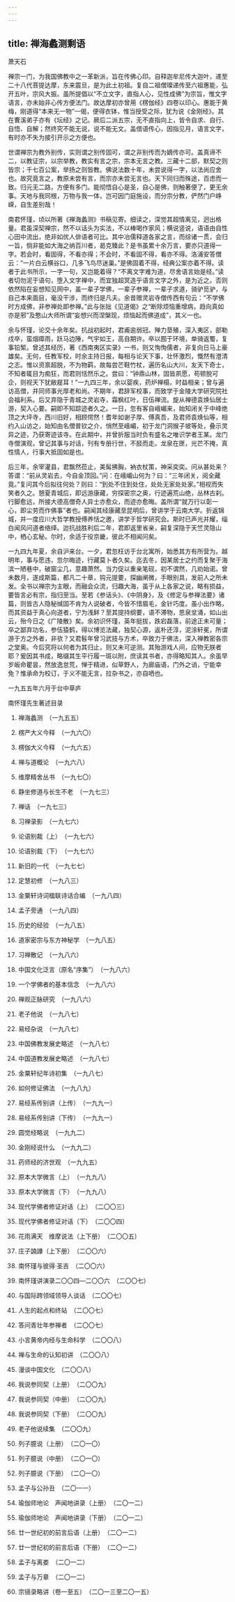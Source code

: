 ```yaml
---
---
---
```

title: 禅海蠡测剩语
---




萧天石


禅宗一门，为我国佛教中之一革新派，旨在传佛心印。自释迦牟尼传大迦叶，递至二十八代菩提达摩，东来震旦，是为此土初祖。复自二祖僧璨递传至六祖惠能，弘开五叶，宗风大振。虽所提倡以“不立文字，直指人心，见性成佛”为宗旨，惟文字语言，亦未始非心传方便法门。故达摩初亦曾用《楞伽经》四卷以印心。惠能于黄梅，刚道得“本来无一物”一偈，便得衣钵，惟当授受之际，犹为说《金刚经》。其在曹溪弟子亦有《坛经》之记。厥后二派五宗，无不直指向上，皆令自求、自行、自悟、自解；然终究不能无说，说不能无文。盖借语传心，因指见月，语言文字，有时亦不失为接引开示之方便也。

世谓禅宗为教外别传，实则谓之别传固可，谓之非别传而为嫡传亦可。盖真谛不二，以教证宗，以宗举教，教实有言之宗，宗本无言之教。三藏十二部，默契之则皆宗；千七百公案，举扬之则皆教。佛说法数十年，未尝说得一字，以法尚应舍也。故究竟言之，教原未尝有言，而宗亦未尝无言也。天下同归而殊途，百虑而一致。归元无二路，方便有多门。能彻悟自心是圣，自心是佛，则触著便了，更无余事。天地与我同根，万物与我一体，岂可因门庭施设，而分宗分教，俨然门户峥嵘，自生差别哉！

南君怀瑾，顷以所著《禅海蠡测》书稿见寄。细读之，深觉其超情离见，迥出格量。君虽深契禅宗，然不以话头为实法，不以棒喝作家风；横说竖说，语语由自性心田中流出，绝非如优人俳语者可比。其中冶儒释道各家之言，而综诸一贯，会归一旨，倘非能如大海之纳百川者，曷克臻此？是书虽累十余万言，要亦只道得一字。若会时，看固得，不看亦得；不会时，不看固不得，看亦不得。洛浦安答僧云：“一片白云横谷口，几多飞鸟尽迷巢。”是佛固着不得，经典公案亦着不得。读者于此书所示，一字一句，又岂能着得？“不离文字难为道，尽舍语言始是经。”读者切勿泥于语句，堕入文字禅中，而宜独超冥造乎语言文字之外，是为近之。否则依然陷在妄想知见网中，虽一辈子学佛，一辈子参禅，一辈子求道，骑驴觅驴，与自己本来面目，毫没干涉，而终归是凡夫。余昔赠灵岩寺僧传西有句云：“不学佛时方成佛，非参禅处即参禅。”此与张拙《见道偈》之“断除烦恼重增病，趋向真如亦是邪”及憨山大师所谓“妄想兴而涅槃现，烦恼起而佛道成”，其义一也。

余与怀瑾，论交十余年矣。抗战初起时，君甫逾弱冠。殚力垦殖，深入夷区，部勒戍卒，蛮烟瘴雨，跃马边陲，气宇如王，高自期许。卒以囿于环境，单骑返蜀，复事铅椠。曾述其经历，著《西南夷区实录》一书，则又恂恂儒者，非复向日马上豪雄矣。无何，任教军校，时余主持日报，每相与论天下事，壮怀激烈，慨然有澄清之志。惟以资禀超脱，不为物羁，故每尝芒鞋竹杖，遍历名山大川，友天下奇士，不知者辄目为痴狂，而君则恬然乐之。尝曰：“钟鼎山林，固皆夙愿，苟顿脱可企，则视天下犹敝屣耳！”一九四三年，余以婴疾，药炉禅榻，时益相亲；曾与遍访高僧，并同师事光厚老和尚。不期年，君辞军校事，而致学于金陵大学研究院社会福利系。后又弃隐于青城之灵岩寺，霜枫红叶，日伍禅流。旋从禅德袁焕仙居士游，契入心要。嗣即不知踪迹者久之。一日，忽有客自峨嵋来，始知闭关于中峰绝顶之大坪寺，西川旧好，相顾愕然！耆年如谢子厚、傅真吾，及君师袁焕仙等，相约入山访之，始知由名僧普钦之介，悄然至峨嵋，初于龙门洞猴子坡等处，叠示灵异之迹，乃获寄迹该寺。在此期中，并曾折服当时负有盛名之唯识学者王某。龙门寺僧演观，曾记其事与对话，刊有专册行世，不胫而走。龙泉在匣，光芒不掩，真性情人，行事大抵固如是也。

后三年，余宰灌县，君飘然莅止，美髯拂胸，衲衣杖策，神采奕奕。问从甚处来？答谓：“前从灵岩去，今自金顶回。”问：在峨嵋山何为？曰：“三年闭关，阅全藏竟。”复问其今后拟往何处？则曰：“到处不住到处住，处处无家处处家。”相视而失笑者久之。憩夏青城后，即远游康藏，穷探密宗之奥，行迹遍荒山绝，丛林古刹。行脚愈远，所接大德高僧奇人异士亦愈众，而迹亦愈晦。盖所谓“就万行以彰一心，即尘劳而作佛事”者也。嗣闻其经康藏至昆明后，曾讲学于云南大学。折返锦城，并一度应川大哲学教授傅养恬之邀，讲学于哲学研究会。斯时已声光并耀，缁白闻风问道者络绎。迨抗战胜利后二年，君即返里省亲，嗣复深隐于天竺灵隐山中，栖心玄秘。尔时，余适于役京畿，彼此不相闻问矣。

一九四九年夏，余自沪来台。一夕，君忽枉访于台北寓所，始悉其方有所营为。越明年，事与愿违，忽尔晦迹，行藏莫卜者久矣。迄去冬，因某居士之约而复聚于海滨一陋巷中，破窗尘几，意趣萧然。当力促以重亲笔砚，初不谓然，几劝始诺。曾未数月，遂成斯篇，都凡二十章，钩元提要，探幽阐微，手眼别具，发前人之所未发。全书以禅宗为主眼，而融会众流，归趣大海，虽于从上各家之说，略有损益，要皆言必有宗，指归至当。至若《参话头》、《中阴身》，及《修定与参禅法要》诸篇，则皆古人隐秘缄固不肯为人说破者，今皆不惜眉毛，金针巧度。虽小出作略，而其资益于真心向道者，宁为浅鲜？至其提持纲要，语不滞物，思泉坌涌，如山出云，殆今日之《广陵散》矣。余初识怀瑾，英年挺拔，跌宕磊落，前途正未可量；卒之鄙弃功名，参伍猿鹤，得以博览法藏，独契心源，返朴还淳，泥涂轩冕，所谓游于方之外者，非欤？又君髫年曾习武技与方术，卒致力于佛法，深入禅教密各宗之堂奥。今后究将以何者为其归止，则又未可逆测。其殆游戏人间，应物无朕者耶？爰因其书成，略缀其生平行履一斑以附，庶读其书者，亦得略知其人。余虽早岁皈命瞿昙，然放逸怠荒，惮于精进，似草野人，为廊庙语，门外之诮，宁能幸免？惟承命为校订，于义不能无言，拉杂书之，亦自哂也。


一九五五年六月于台中草庐





南怀瑾先生著述目录


1. 禅海蠡测　（一九五五）

2. 楞严大义今释　（一九六〇）

3. 楞伽大义今释　（一九六五）

4. 禅与道概论　（一九六八）

5. 维摩精舍丛书　（一九七〇）

6. 静坐修道与长生不老　（一九七三）

7. 禅话　（一九七三）

8. 习禅录影　（一九七六）

9. 论语别裁（上）　（一九七六）

10. 论语别裁（下）　（一九七六）

11. 新旧的一代　（一九七七）

12. 定慧初修　（一九八三）

13. 金粟轩诗词楹联诗话合编　（一九八四）

14. 孟子旁通　（一九八四）

15. 历史的经验　（一九八五）

16. 道家密宗与东方神秘学　（一九八五）

17. 习禅散记　（一九八六）

18. 中国文化泛言（原名“序集”）　（一九八六）

19. 一个学佛者的基本信念　（一九八六）

20. 禅观正脉研究　（一九八六）

21. 老子他说　（一九八七）

22. 易经杂说　（一九八七）

23. 中国佛教发展史略述　（一九八七）

24. 中国道教发展史略述　（一九八七）

25. 金粟轩纪年诗初集　（一九八七）

26. 如何修证佛法　（一九八九）

27. 易经系传别讲（上传）　（一九九一）

28. 易经系传别讲（下传）　（一九九一）

29. 圆觉经略说　（一九九二）

30. 金刚经说什么　（一九九二）

31. 药师经的济世观　（一九九五）

32. 原本大学微言（上）　（一九九八）

33. 原本大学微言（下）　（一九九八）

34. 现代学佛者修证对话（上）　（二〇〇三）

35. 现代学佛者修证对话（下）　（二〇〇四）

36. 花雨满天　维摩说法（上下册）　（二〇〇五）

37. 庄子諵譁（上下册）　（二〇〇六）

38. 南怀瑾与彼得·圣吉　（二〇〇六）

39. 南怀瑾讲演录二〇〇四—二〇〇六　（二〇〇七）

40. 与国际跨领域领导人谈话　（二〇〇七）

41. 人生的起点和终站　（二〇〇七）

42. 答问青壮年参禅者　（二〇〇七）

43. 小言黄帝内经与生命科学　（二〇〇八）

44. 禅与生命的认知初讲　（二〇〇八）

45. 漫谈中国文化　（二〇〇八）

46. 我说参同契（上册）　（二〇〇九）

47. 我说参同契（中册）　（二〇〇九）

48. 我说参同契（下册）　（二〇〇九）

49. 老子他说续集　（二〇〇九）

50. 列子臆说（上册）　（二〇一〇）

51. 列子臆说（中册）　（二〇一〇）

52. 列子臆说（下册）　（二〇一〇）

53. 孟子与公孙丑　（二〇一一）

54. 瑜伽师地论　声闻地讲录（上册）　（二〇一二）

55. 瑜伽师地论　声闻地讲录（下册）　（二〇一二）

56. 廿一世纪初的前言后语（上册）　（二〇一二）

57. 廿一世纪初的前言后语（下册）　（二〇一二）

58. 孟子与离娄　（二〇一二）

59. 孟子与万章　（二〇一二）

60. 宗镜录略讲（卷一至五）　（二〇一三至二〇一五）
